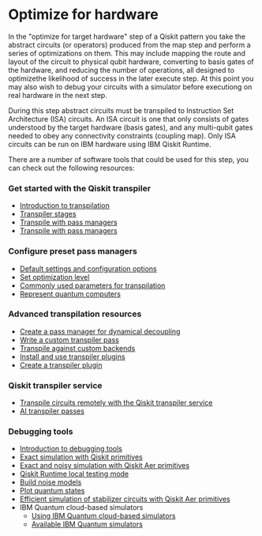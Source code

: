 # Optimize for hardware

In the "optimize for target hardware" step of a Qiskit pattern you take the abstract circuits (or operators) produced from the map step and perform a series of optimizations on them. This may include mapping the route and layout of the circuit to physical qubit hardware, converting to basis gates of the hardware, and reducing the number of operations, all designed to optimizethe likelihood of success in the later execute step. At this point you may also wish to debug your circuits with a simulator before executiong on real hardware in the next step.

During this step abstract circuits must be transpiled to Instruction Set Architecture (ISA) circuits. An ISA circuit is one that only consists of gates understood by the target hardware (basis gates), and any multi-qubit gates needed to obey any connectivity constraints (coupling map). Only ISA circuits can be run on IBM hardware using IBM Qiskit Runtime.

There are a number of software tools that could be used for this step, you can check out the following resources:


### Get started with the Qiskit transpiler
* [Introduction to transpilation](./transpile)
* [Transpiler stages](./transpiler-stages)
* [Transpile with pass managers](./transpile-with-pass-managers)
* [Transpile with pass managers](./transpile-with-pass-managers)

### Configure preset pass managers
* [Default settings and configuration options](./defaults-and-configuration-options)
* [Set optimization level](./set-optimization)
* [Commonly used parameters for transpilation](./common-parameters)
* [Represent quantum computers](./representing-quantum-computers)

### Advanced transpilation resources
* [Create a pass manager for dynamical decoupling](./dynamical-decoupling-pass-manager)
* [Write a custom transpiler pass](./custom-transpiler-pass)
* [Transpile against custom backends](./custom-backend)
* [Install and use transpiler plugins](./transpiler-plugins)
* [Create a transpiler plugin](./create-a-transpiler-plugin)

### Qiskit transpiler service
* [Transpile circuits remotely with the Qiskit transpiler service](./qiskit-transpiler-service)
* [AI transpiler passes](./ai-transpiler-passes)

### Debugging tools
* [Introduction to debugging tools](./verify)
* [Exact simulation with Qiskit primitives](./simulate-with-qiskit-primitives)
* [Exact and noisy simulation with Qiskit Aer primitives](./simulate-with-qiskit-aer)
* [Qiskit Runtime local testing mode](./local-testing-mode)
* [Build noise models](./building-noise-models)
* [Plot quantum states](./plot-quantum-states)
* [Efficient simulation of stabilizer circuits with Qiskit Aer primitives](./stabilizer-circuit-simulation)
* IBM Quantum cloud-based simulators
  * [Using IBM Quantum cloud-based simulators](./using-ibm-quantum-simulators)
  * [Available IBM Quantum simulators](./cloud-based-simulators)
